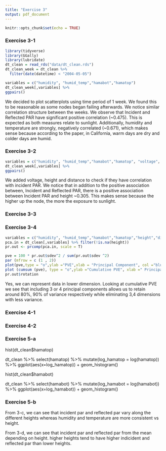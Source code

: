 ```yaml
---
title: "Exercise 3"
output: pdf_document
---
```


```r
knitr::opts_chunk$set(echo = TRUE)
```

### Exercise 3-1

```r
library(tidyverse)
library(GGally)
library(lubridate)
dt_clean = read_rds("data/dt_clean.rds")
dt_clean_week = dt_clean %>%
  filter(date(datetime) < "2004-05-05")

variables = c("humidity", "humid_temp","hamabot","hamatop")
dt_clean_week[,variables] %>% 
ggpairs()

```

We decided to plot scatterplots using time period of 1 week. We found this to be reasonable as some nodes began failing afterwards. We notice similar correlation structure between the weeks. We observe that Incident and Reflected PAR have significant positive correlation (~0.475). This is expected as both measures relate to sunlight. Additionally, humidity and temperature are strongly, negatively correlated (~0.671), which makes sense because according to the paper, in California, warm days are dry and colder days are humid.

### Exercise 3-2

```r
variables = c("humidity", "humid_temp","hamabot","hamatop", "voltage", "height", "dist")
dt_clean_week[,variables] %>% 
ggpairs()
```

We added voltage, height and distance to check if they have correlation with incident PAR. We notice that in addition to the positive association between, Incident and Reflected PAR, there is a positive association between Incident PAR and height ~0.305. This makes sense because the higher up the node, the more the exposure to sunlight.

### Exercise 3-3

### Exercise 3-4

```r
variables = c("humidity", "humid_temp","hamabot","hamatop","height","dist")
pca.in = dt_clean[,variables] %>% filter(!is.na(height))
pr.out <- prcomp(pca.in, scale = T)
```

```r
pve = 100 * pr.out$sdev^2 / sum(pr.out$sdev ^2)
par (mfrow = c (1 , 2))
plot(pve,type = "o",ylab ="PVE",xlab = "Principal Component", col ="blue")
plot (cumsum (pve), type = "o",ylab ="Cumulative PVE", xlab =" Principal Component ",col=" brown3")
pr.out$rotation
```

Yes, we can represent data in lower dimension. Looking at cumulative PVE we see that including 3 or 4 principal components allows us to retain around 80%, 90% of variance respectively while eliminating 3,4 dimensions with less variance.

### Exercise 4-1

### Exercise 4-2

### Exercise 5-a

hist(dt_clean$hamatop)

dt_clean %>% 
select(hamatop) %>% 
mutate(log_hamatop = log(hamatop)) %>% 
ggplot(aes(x=log_hamatop)) + geom_histogram()

hist(dt_clean$hamabot)

dt_clean %>% 
select(hamabot) %>% 
mutate(log_hamabot = log(hamabot)) %>% 
ggplot(aes(x=log_hamabot)) + geom_histogram()

### Exercise 5-b

From 3-c, we can see that incident par and reflected par vary along the different heights whereas humidity and temperature are more consistent vs height.

From 3-d, we can see that incident par and reflected par from the mean depending on height. higher heights tend to have higher indicident and reflected par than lower heights.

